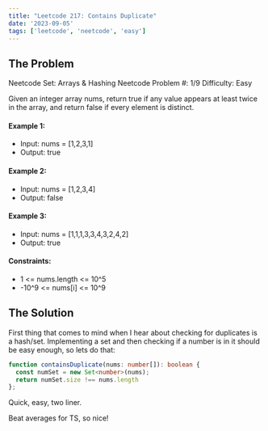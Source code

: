 ```yaml
---
title: "Leetcode 217: Contains Duplicate"
date: '2023-09-05'
tags: ['leetcode', 'neetcode', 'easy']
---
```


## The Problem

Neetcode Set: Arrays & Hashing
Neetcode Problem \#: 1\/9
Difficulty: Easy

Given an integer array nums, return true if any value appears at least twice in the array, and return false if every element is distinct.

#### Example 1:
- Input: nums = [1,2,3,1]
- Output: true
#### Example 2:
- Input: nums = [1,2,3,4]
- Output: false
#### Example 3:
- Input: nums = [1,1,1,3,3,4,3,2,4,2]
- Output: true
#### Constraints:
- 1 \<= nums.length \<= 10^5
- -10^9 \<= nums[i] \<= 10^9

## The Solution

First thing that comes to mind when I hear about checking for duplicates is a hash/set. Implementing a set and then checking if a number is in it should be easy enough, so lets do that:

```ts
function containsDuplicate(nums: number[]): boolean {
  const numSet = new Set<number>(nums);
  return numSet.size !== nums.length
};
```

Quick, easy, two liner.

Beat averages for TS, so nice!
